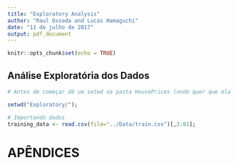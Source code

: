 ```yaml
---
title: "Exploratory Analysis"
author: "Raul Ossada and Lucas Hamaguchi"
date: "11 de julho de 2017"
output: pdf_document
---
```


```r
knitr::opts_chunk$set(echo = TRUE)
```

## Análise Exploratória dos Dados


```r
# Antes de começar dê um setwd na pasta HousePrices (onde quer que ela esteja no seu pc)

setwd("Exploratory/");
```

```r
# Importando dados
training_data <- read.csv(file="../Data/train.csv")[,2:81];


```


\newpage

# APÊNDICES

```r
```

```r
```
